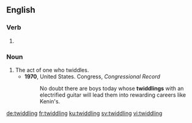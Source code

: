 
==English==

===Verb===
{{head|en|present participle}}

# {{present participle of|twiddle|lang=en}}

===Noun===
{{en-noun}}

# The act of one who twiddles.
#* '''1970''', United States. Congress, ''Congressional Record''
#*: No doubt there are boys today whose '''twiddlings''' with an electrified guitar will lead them into rewarding careers like Kenin's.

[[de:twiddling]]
[[fr:twiddling]]
[[ku:twiddling]]
[[sv:twiddling]]
[[vi:twiddling]]
